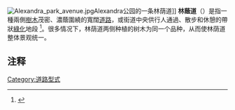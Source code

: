 [[File:Alexandra_park_avenue.jpg|thumb]]Alexandra公园的一条林荫道]]
'''林蔭道'''（{{lang-fr|Allée}}）是指一種兩側[[樹木|樹木]]茂密、濃蔭圍繞的寬闊[[道路|道路]]，或街道中央供行人通過、散步和休憩的帶狀[[綠化|綠化]]地段 <ref>{{cite web|url=http://www.chla.com.cn/htm/2011/0411/80870.html|title=林荫道 名词解释|publisher=中国风景园林网|date=2011年4月11日|accessdate=2014年6月9日|archive-date=2020年5月13日|archive-url=https://web.archive.org/web/20200513093346/http://www.chla.com.cn/htm/2011/0411/80870.html|dead-url=no}}</ref>。很多情况下，林荫道两侧种植的树木为同一个品种，从而使林荫道整体景观统一。

==注释==
{{Reflist}}

[[Category:道路型式|Category:道路型式]]
